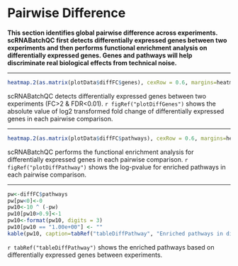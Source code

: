 # Pairwise Difference

**This section identifies global pairwise difference across experiments. scRNABatchQC first detects differentially expressed genes between two experiments and then performs functional enrichment analysis on differentially expressed genes. Genes and pathways will help discriminate real biological effects from technical noise.**

<hr>

```r
heatmap.2(as.matrix(plotData$diffFC$genes), cexRow = 0.6, margins=heatmapMargins, keysize=heatmapKeysize, col=heatmapColors)
```

scRNABatchQC detects differentially expressed genes between two experiments (FC>2 & FDR<0.01). `r figRef("plotDiffGenes")` shows the absolute value of log2 transformed fold change of differentially expressed genes in each pairwise comparison.

<hr>

```r
heatmap.2(as.matrix(plotData$diffFC$pathways), cexRow = 0.6, margins=heatmapMargins, keysize=heatmapKeysize, col=heatmapPathwayColors)
```

scRNABatchQC performs the functional enrichment analysis for differentially expressed genes in each pairwise comparison. `r figRef("plotDiffPathway")` shows the log-pvalue for enriched pathways in each pairwise comparison.

<hr>

```r
pw<-diffFC$pathways
pw[pw<0]<-0
pw10<-10 ^ (-pw)
pw10[pw10>0.9]<-1
pw10<-format(pw10, digits = 3)
pw10[pw10 == "1.00e+00"] <- ""
kable(pw10, caption=tabRef("tableDiffPathway", "Enriched pathways in differentially expressed genes"))
```

`r tabRef("tableDiffPathway")` shows the enriched pathways based on differentially expressed genes between experiments.

